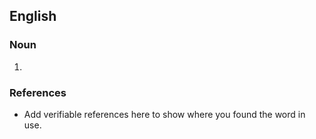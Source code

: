 ==English==

===Noun===
{{en-noun}}

# {{used primarily in neonatal medicine.  a multi-lumen orogastric tube that functions as a sump tube with one lumen providing suction and the other providing irrigation or venting.  safer than conventional suction because it reduces the risk of adherence to the gastric lining and subsequent damage.}}

===References===
*Add verifiable references here to show where you found the word in use.